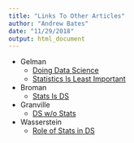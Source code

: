 ```yaml
---
title: "Links To Other Articles"
author: "Andrew Bates"
date: "11/29/2018"
output: html_document
---
```




- Gelman
    - [Doing Data Science](https://andrewgelman.com/2013/11/01/data-science/)
    - [Statistics Is Least Important](https://andrewgelman.com/2013/11/14/statistics-least-important-part-data-science/)

- Broman
    - [Stats Is DS](https://kbroman.wordpress.com/2013/04/05/data-science-is-statistics/)
    
- Granville
    - [DS w/o Stats](http://www.datasciencecentral.com/profiles/blogs/data-science-without-statistics-is-possible-even-desirable)
    
- Wasserstein
    - [Role of Stats in DS](https://community.amstat.org/blogs/ronald-wasserstein/2015/10/01/the-role-of-statistics-in-data-science-an-asa-statement)


